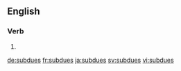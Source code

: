 ==English==

===Verb===
{{head|en}}

# {{en-third-person singular of|subdue}}

[[de:subdues]]
[[fr:subdues]]
[[ja:subdues]]
[[sv:subdues]]
[[vi:subdues]]